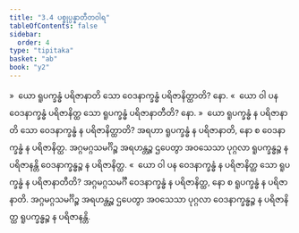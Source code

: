 ```yaml
---
title: "3.4 ပစ္စုပ္ပန္နာတီတဝါရ"
tableOfContents: false
sidebar:
  order: 4
type: "tipitaka"
basket: "ab"
book: "y2"
---
```



<DynamicBreadcrumb />

<Division number="209" book="y2" e="ch" v="33" p="69">

<Paragraph number="975" book="y2">
»  ယော ရူပက္ခန္ဓံ ပရိဇာနာတိ သော ဝေဒနာက္ခန္ဓံ ပရိဇာနိတ္ထာတိ? နော.
</Paragraph>

<Paragraph number="976" book="y2">
«  ယော ဝါ ပန ဝေဒနာက္ခန္ဓံ ပရိဇာနိတ္ထ သော ရူပက္ခန္ဓံ ပရိဇာနာတီတိ? နော.
</Paragraph>

<Paragraph number="977" book="y2">
»  ယော ရူပက္ခန္ဓံ န ပရိဇာနာတိ သော ဝေဒနာက္ခန္ဓံ န ပရိဇာနိတ္ထာတိ?
</Paragraph>

<Paragraph number="978" book="y2">
အရဟာ ရူပက္ခန္ဓံ န ပရိဇာနာတိ, နော စ ဝေဒနာက္ခန္ဓံ န ပရိဇာနိတ္ထ. အဂ္ဂမဂ္ဂသမင်္ဂိဉ္စ အရဟန္တဉ္စ ဌပေတွာ အဝသေသာ ပုဂ္ဂလာ ရူပက္ခန္ဓဉ္စ န ပရိဇာနန္တိ ဝေဒနာက္ခန္ဓဉ္စ န ပရိဇာနိတ္ထ.
</Paragraph>

<Paragraph number="979" book="y2">
«  ယော ဝါ ပန ဝေဒနာက္ခန္ဓံ န ပရိဇာနိတ္ထ သော ရူပက္ခန္ဓံ န ပရိဇာနာတီတိ?
</Paragraph>

<Paragraph number="980" book="y2">
အဂ္ဂမဂ္ဂသမင်္ဂီ ဝေဒနာက္ခန္ဓံ န ပရိဇာနိတ္ထ, နော စ ရူပက္ခန္ဓံ န ပရိဇာနာတိ. အဂ္ဂမဂ္ဂသမင်္ဂိဉ္စ အရဟန္တဉ္စ ဌပေတွာ အဝသေသာ ပုဂ္ဂလာ ဝေဒနာက္ခန္ဓဉ္စ န ပရိဇာနိတ္ထ ရူပက္ခန္ဓဉ္စ န ပရိဇာနန္တိ.
</Paragraph>
</Division>